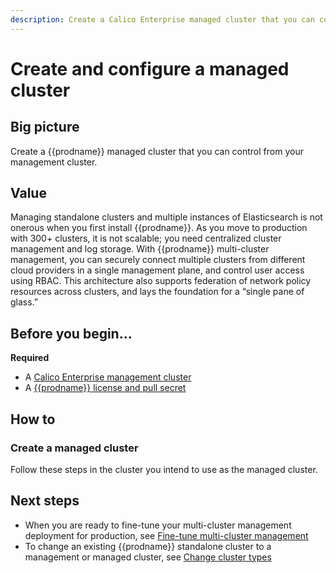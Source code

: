 ```yaml
---
description: Create a Calico Enterprise managed cluster that you can control from you management cluster.
---
```


# Create and configure a managed cluster


## Big picture

Create a {{prodname}} managed cluster that you can control from your management cluster.

## Value

Managing standalone clusters and multiple instances of Elasticsearch is not onerous when you first install {{prodname}}.
As you move to production with 300+ clusters, it is not scalable; you need centralized cluster management and log storage.
With {{prodname}} multi-cluster management, you can securely connect multiple clusters from different cloud providers
in a single management plane, and control user access using RBAC. This architecture also supports federation of network
policy resources across clusters, and lays the foundation for a “single pane of glass.”

## Before you begin...

**Required**

- A [Calico Enterprise management cluster](create-a-management-cluster.mdx)
- A [{{prodname}} license and pull secret](../getting-started/install-on-clusters/calico-enterprise.mdx)

## How to

### Create a managed cluster

Follow these steps in the cluster you intend to use as the managed cluster.

<Tabs>
<TabItem label="Kubernetes" value="Kubernetes-0">

<InstallGeneric clusterType='managed' />

</TabItem>
<TabItem label="GKE" value="GKE-1">

<InstallGKE clusterType='managed' />

</TabItem>
<TabItem label="EKS" value="EKS-2">

<InstallEKS clusterType='managed' />

</TabItem>
<TabItem label="AKS" value="AKS-3">

<InstallAKS clusterType='managed' />

</TabItem>
<TabItem label="Openshift" value="Openshift-4">

<InstallOpenShift clusterType='managed' />

</TabItem>

</Tabs>

## Next steps

- When you are ready to fine-tune your multi-cluster management deployment for production, see [Fine-tune multi-cluster management](fine-tune-deployment.mdx)
- To change an existing {{prodname}} standalone cluster to a management or managed cluster, see [Change cluster types](change-cluster-type.mdx)
